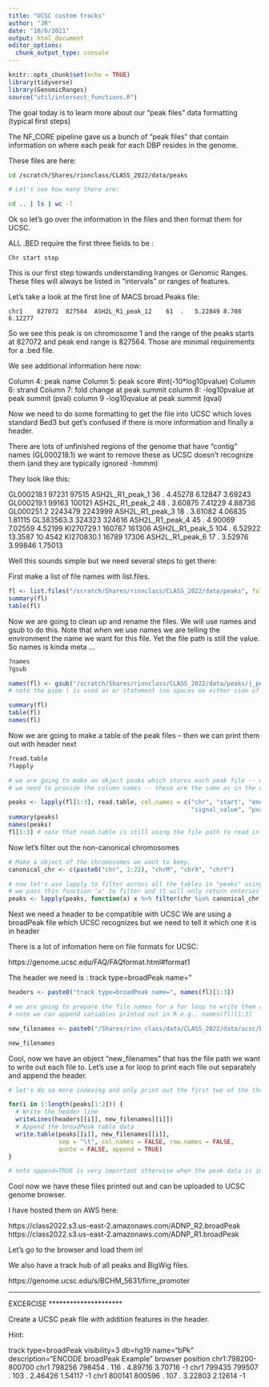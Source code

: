 ```yaml
---
title: "UCSC custom tracks"
author: "JR"
date: "10/6/2021"
output: html_document
editor_options: 
  chunk_output_type: console
---
```


```r
knitr::opts_chunk$set(echo = TRUE)
library(tidyverse)
library(GenomicRanges)
source("util/intersect_functions.R")
```


The goal today is to learn more about our "peak files" data formatting (typical first steps)

The NF_CORE pipeline gave us a bunch of "peak files" that contain
information on where each peak for each DBP resides in the genome.

These files are here:

```bash

cd /scratch/Shares/rinnclass/CLASS_2022/data/peaks

# Let's see how many there are:

cd .. | ls | wc -l

```

Ok so let's go over the information in the files and then format them for UCSC.

ALL .BED require the first three fields to be :

```
Chr start stop
```

This is our first step towards understanding Iranges or Genomic Ranges. These
files will always be listed in "intervals" or ranges of features.

Let's take a look at the first line of MACS broad.Peaks file:

```
chr1	827072	827564	ASH2L_R1_peak_12	61	.	5.22849	8.708	6.12277
```

So we see this peak is on chromosome 1 and the range of the peaks starts at 
827072 and peak end range is 827564. Those are minimal requirements for a .bed file.

We see additional information here now:

Column 4: peak name
Column 5: peak score  #int(-10*log10pvalue) 
Column 6: strand
Column 7: fold change at peak summit
column 8: -log10pvalue at peak summit (pval)
column 9 -log10qvalue at peak summit (qval)


Now we need to do some formatting to get the file into UCSC which loves standard Bed3
but get's confused if there is more information and finally a header.

There are lots of unfinished regions of the genome that have "contig" names (GL000218.1)
we want to remove these as UCSC doesn't recognize them (and they are typically ignored -hmmm)

They look like this:

GL000218.1	97231	97515	ASH2L_R1_peak_1	36	.	4.45278	6.12847	3.69243
GL000219.1	99163	100121	ASH2L_R1_peak_2	48	.	3.60875	7.41229	4.88736
GL000251.2	2243479	2243999	ASH2L_R1_peak_3	18	.	3.61082	4.06835	1.81115
GL383563.3	324323	324616	ASH2L_R1_peak_4	45	.	4.90069	7.02559	4.52199
KI270729.1	160787	161306	ASH2L_R1_peak_5	104	.	6.52922	13.3587	10.4542
KI270830.1	16789	17306	ASH2L_R1_peak_6	17	.	3.52976	3.99846	1.75013

Well this sounds simple but we need several steps to get there:

First make a list of file names with list.files. 
```r

fl <- list.files("/scratch/Shares/rinnclass/CLASS_2022/data/peaks", full.names = T)
summary(fl)
table(fl)

```

Now we are going to clean up and rename the files. We will use names and gsub to do this.
Note that when we use names we are telling the environment the name we want for this file.
Yet the file path is still the value. So names is kinda meta ...
```R
?names
?gsub

names(fl) <- gsub("/scratch/Shares/rinnclass/CLASS_2022/data/peaks/|_peaks.broadPeak", "", fl)
# note the pipe | is used as or statement (no spaces on either side of search term)

summary(fl)
table(fl)
names(fl)
```

Now we are going to make a table of the peak files -- then we can print them out with header next
```R
?read.table
?lapply

# we are going to make an object peaks which stores each peak file -- when we read in with read.table
# we need to provide the column names -- these are the same as in the origninal .broadPeak file.

peaks <- lapply(fl[1:3], read.table, col.names = c("chr", "start", "end", "name", "score", "strand", 
                                                   "signal_value", "pval", "qval"))
summary(peaks)
names(peaks)
fl[1:3] # note that read.table is still using the file path to read in each file and names is a meta-header
```


Now let's filter out the non-canonical chromosomes
```R

# Make a object of the chromosomes we want to keep.
canonical_chr <- c(paste0("chr", 1:22), "chrM", "chrX", "chrY")

# now let's use lapply to filter across all the tables in "peaks" using a generic function(x)
# we pass this function 'x' to filter and it will only return enteries in peaks with chr
peaks <- lapply(peaks, function(x) x %>% filter(chr %in% canonical_chr))

```

Next we need a header to be compatible with UCSC 
We are using a broadPeak file which UCSC recognizes but we need to tell it which one it is in header

There is a lot of infomation here on file formats for UCSC:

https://genome.ucsc.edu/FAQ/FAQformat.html#format1


The header we need is : track type=broadPeak name="
```R

headers <- paste0("track type=broadPeak name=", names(fl)[1:3])

# we are going to prepare the file names for a for loop to write them all out.
# note we can append variables printed out in R e.g., names(fl)[1:3]

new_filenames <- paste0("/Shares/rinn_class/data/CLASS_2022/data/ucsc/broadPeak/", names(fl)[1:3], ".broadPeak")

new_filenames
```

Cool, now we have an object "new_filenames" that has the file path we want to write out each file to.
Let's use a for loop to print each file out separately and append the header.
```R
# let's do so more indexing and only print out the first two of the three files.

for(i in 1:length(peaks[1:2])) {
  # Write the header line
  writeLines(headers[[i]], new_filenames[[i]])
  # Append the broadPeak table data
  write.table(peaks[[i]], new_filenames[[i]],
              sep = "\t", col.names = FALSE, row.names = FALSE,
              quote = FALSE, append = TRUE)
}

# note append=TRUE is very important otherwise when the peak data is imported it will overwrite header
```

Cool now we have these files printed out and can be uploaded to UCSC genome browser.

I have hosted them on AWS here:

https://class2022.s3.us-east-2.amazonaws.com/ADNP_R2.broadPeak
https://class2022.s3.us-east-2.amazonaws.com/ADNP_R1.broadPeak

Let's go to the browser and load them in!

We also have a track hub of all peaks and BigWig files.

https://genome.ucsc.edu/s/BCHM_5631/firre_promoter

*********************
EXCERCISE
*********************

Create a UCSC peak file with addition features in the header.

Hint:

track type=broadPeak visibility=3 db=hg19 name="bPk" description="ENCODE broadPeak Example"
browser position chr1:798200-800700
chr1     798256 798454 .       116      .       4.89716 3.70716 -1
chr1     799435 799507 .       103      .       2.46426 1.54117 -1
chr1     800141 800596 .       107      .       3.22803 2.12614 -1

